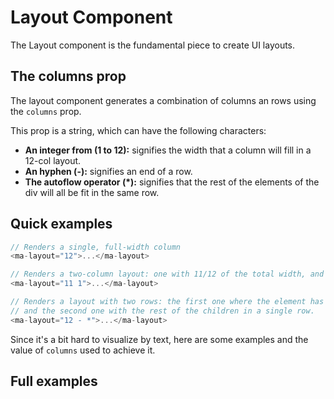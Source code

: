 
# Layout Component

The Layout component is the fundamental piece to create UI layouts.

## The columns prop

The layout component generates a combination of columns an rows using the `columns` prop.

This prop is a string, which can have the following characters:

- **An integer from (1 to 12):** signifies the width that a column will fill in a 12-col layout.
- **An hyphen (-):** signifies an end of a row.
- **The autoflow operator (\*):** signifies that the rest of the elements of the div will all be fit in the same row.

## Quick examples

```js
// Renders a single, full-width column
<ma-layout="12">...</ma-layout>

// Renders a two-column layout: one with 11/12 of the total width, and the other with the remaining 1/12.
<ma-layout="11 1">...</ma-layout>

// Renders a layout with two rows: the first one where the element has full width,
// and the second one with the rest of the children in a single row.
<ma-layout="12 - *">...</ma-layout>
```

Since it's a bit hard to visualize by text, here are some examples and the value of `columns` used to achieve it.

## Full examples

<Story id="layout-layout-examples--example-1" />
<Story id="layout-layout-examples--example-2" />
<Story id="layout-layout-examples--example-3" />
<Story id="layout-layout-examples--example-4" />
<Story id="layout-layout-examples--example-5" />
<Story id="layout-layout-examples--example-6" />
<Story id="layout-layout-examples--example-7" />
<Story id="layout-layout-examples--example-8" />
<Story id="layout-layout-examples--example-9" />
<Story id="layout-layout-examples--example-10" />
<Story id="layout-layout-examples--example-11" />
